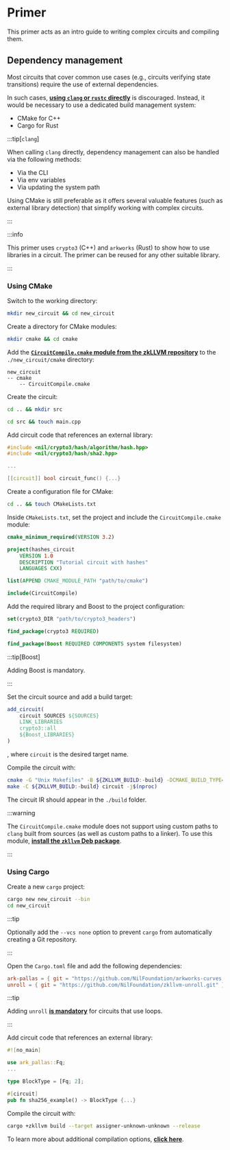 # Primer

This primer acts as an intro guide to writing complex circuits and compiling them. 

## Dependency management

Most circuits that cover common use cases (e.g., circuits verifying state transitions) require the use of external dependencies. 

In such cases, [**using `clang` or `rustc` directly**](../getting-started/compiling-a-circuit) is discouraged. Instead, it would be necessary to use a dedicated build management system:

* CMake for C++
* Cargo for Rust

:::tip[`clang`]

When calling `clang` directly, dependency management can also be handled via the following methods:

* Via the CLI
* Via env variables
* Via updating the system path

Using CMake is still preferable as it offers several valuable features (such as external library detection) that simplify working with complex circuits.

:::

:::info

This primer uses `crypto3` (C++) and `arkworks` (Rust) to show how to use libraries in a circuit. The primer can be reused for any other suitable library.

:::

### Using CMake

Switch to the working directory:

```bash
mkdir new_circuit && cd new_circuit
```

Create a directory for CMake modules:

```bash
mkdir cmake && cd cmake
```

Add the [**`CircuitCompile.cmake` module from the zkLLVM repository**](https://github.com/NilFoundation/zkLLVM/blob/master/cmake/CircuitCompile.cmake) to the `./new_circuit/cmake` directory:

```
new_circuit
-- cmake
    -- CircuitCompile.cmake
```

Create the circuit:

```bash
cd .. && mkdir src
```

```bash
cd src && touch main.cpp
```

Add circuit code that references an external library:

```cpp
#include <nil/crypto3/hash/algorithm/hash.hpp>
#include <nil/crypto3/hash/sha2.hpp>

...

[[circuit]] bool circuit_func() {...}
```

Create a configuration file for CMake:

```bash
cd .. && touch CMakeLists.txt
```

Inside `CMakeLists.txt`, set the project and include the `CircuitCompile.cmake` module:

```cmake
cmake_minimum_required(VERSION 3.2)

project(hashes_circuit
    VERSION 1.0
    DESCRIPTION "Tutorial circuit with hashes"
    LANGUAGES CXX)

list(APPEND CMAKE_MODULE_PATH "path/to/cmake")

include(CircuitCompile)
```

Add the required library and Boost to the project configuration:

```cmake
set(crypto3_DIR "path/to/crypto3_headers")

find_package(crypto3 REQUIRED)

find_package(Boost REQUIRED COMPONENTS system filesystem)
```

:::tip[Boost]

Adding Boost is mandatory.

:::

Set the circuit source and add a build target:

```cmake
add_circuit(
    circuit SOURCES ${SOURCES}
    LINK_LIBRARIES
    crypto3::all
    ${Boost_LIBRARIES}
)
```

, where `circuit` is the desired target name.

Compile the circuit with:

```bash
cmake -G "Unix Makefiles" -B ${ZKLLVM_BUILD:-build} -DCMAKE_BUILD_TYPE=Release .
make -C ${ZKLLVM_BUILD:-build} circuit -j$(nproc)
```

The circuit IR should appear in the `./build` folder.

:::warning

The `CircuitCompile.cmake` module does not support using custom paths to `clang` built from sources (as well as custom paths to a linker). To use this module, [**install the `zkllvm` Deb package**](../getting-started/installation#install-zkllvm-binaries).

:::

### Using Cargo

Create a new `cargo` project:

```bash
cargo new new_circuit --bin
cd new_circuit
```

:::tip

Optionally add the `--vcs none` option to prevent `cargo` from automatically creating a Git repository.

:::

Open the `Cargo.toml` file and add the following dependencies:

```toml
ark-pallas = { git = "https://github.com/NilFoundation/arkworks-curves.git", features = ["zkllvm"] }
unroll = { git = "https://github.com/NilFoundation/zkllvm-unroll.git" }
```

:::tip

Adding `unroll` [**is mandatory**](../best-practices-limitations/unrolling-loops) for circuits that use loops.

:::

Add circuit code that references an external library:

```rust
#![no_main]

use ark_pallas::Fq;
...

type BlockType = [Fq; 2];

#[circuit]
pub fn sha256_example() -> BlockType {...}
```

Compile the circuit with:

```bash
cargo +zkllvm build --target assigner-unknown-unknown --release
```

To learn more about additional compilation options, [**click here**](../getting-started/compiling-rust-code).